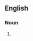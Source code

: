 {{also|Politbüros}}

==English==

===Noun===
{{head|en|noun form}}

# {{plural of|politburo|lang=en}}